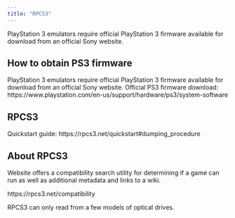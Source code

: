 ```yaml
---
title: "RPCS3"
---
```


PlayStation 3 emulators require official PlayStation 3 firmware available for download from an official Sony website.

## How to obtain PS3 firmware

PlayStation 3 emulators require official PlayStation 3 firmware available for download from an official Sony website. Official PS3 firmware download:
https://www.playstation.com/en-us/support/hardware/ps3/system-software

## RPCS3

Quickstart guide:
https://rpcs3.net/quickstart#dumping_procedure

## About RPCS3

Website offers a compatibility search utility for determining if a game can run as well as additional metadata and links to a wiki.

https://rpcs3.net/compatibility

RPCS3 can only read from a few models of optical drives.
